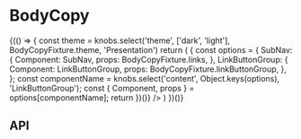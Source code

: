 
<Meta title="Components/BodyCopy" component={BodyCopy} />

# BodyCopy

<Preview>
  <Story name="Base component">
    {(() => {
      const theme = knobs.select('theme', ['dark', 'light'], BodyCopyFixture.theme, 'Presentation')
      return (
        <ThemeContextProvider theme={theme}>
          <BodyCopy
            copy={knobs.text('copy', BodyCopyFixture.copy, 'Copy')}
            eyebrow={knobs.text('eyebrow', BodyCopyFixture.eyebrow, 'Copy')}
            hasSerifFontHeading={knobs.boolean(
              'hasSerifFontHeading',
              false,
              'Typography',
            )}
            heading={knobs.text('heading', BodyCopyFixture.heading, 'Copy')}
            subHeading={knobs.text('subHeading', BodyCopyFixture.subHeading, 'Copy')}
            content={(() => {
              const options = {
                SubNav: {
                  Component: SubNav,
                  props: BodyCopyFixture.links,
                },
                LinkButtonGroup: {
                  Component: LinkButtonGroup,
                  props: BodyCopyFixture.linkButtonGroup,
                },
              };
              const componentName = knobs.select('content', Object.keys(options), 'LinkButtonGroup');
              const { Component, props } = options[componentName];
              return <Component {...props} />
            })()}
          />
        </ThemeContextProvider>
      )
    })()}
  </Story>
</Preview>

## API

<Props of={BodyCopy} />
